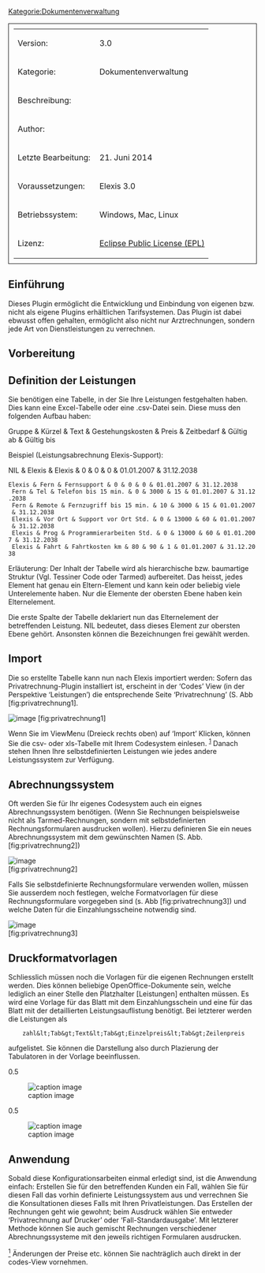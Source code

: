 [[Kategorie:Dokumentenverwaltung]]

<table style="width:100%; border: 1px solid; padding: 10px">
	
	<tr>
		<td>Version:</td>
		<td>3.0</td>
	</tr>
	<tr>
		<td style="width:150px;">Kategorie:</td>
		<td>Dokumentenverwaltung</td>
	</tr>
	<tr>
		<td>Beschreibung:</td>
		<td></td>
	</tr>
	<tr>
		<td>Author:</td>
		<td></td>
	</tr>
	<tr>
		<td>Letzte Bearbeitung:</td>
		<td>21. Juni 2014</td>
	</tr>
	<tr>
		<td>Voraussetzungen:</td>
		<td>Elexis 3.0</td>
	</tr>
	<tr>
		<td>Betriebssystem:</td>
		<td>Windows, Mac, Linux</td>
	</tr>
	<tr>
		<td>Lizenz:</td>
		<td>[http://www.eclipse.org/legal/epl-v10.html Eclipse Public License (EPL)]</td>
	</tr>
</table>


== Einführung ==

Dieses Plugin ermöglicht die Entwicklung und Einbindung von eigenen bzw. nicht als eigene Plugins erhältlichen Tarifsystemen. Das Plugin ist dabei ebwusst offen gehalten, ermöglicht also nicht nur Arztrechnungen, sondern jede Art von Dienstleistungen zu verrechnen.

== Vorbereitung ==

== Definition der Leistungen ==

Sie benötigen eine Tabelle, in der Sie Ihre Leistungen festgehalten haben. Dies kann eine Excel-Tabelle oder eine .csv-Datei sein. Diese muss den folgenden Aufbau haben:

; Gruppe &amp; Kürzel &amp; Text &amp; Gestehungskosten &amp; Preis &amp; Zeitbedarf &amp; Gültig ab &amp; Gültig bis

Beispiel (Leistungsabrechnung Elexis-Support):

; NIL &amp; Elexis &amp; Elexis &amp; 0 &amp; 0 &amp; 0 &amp; 01.01.2007 &amp; 31.12.2038<br />
 Elexis &amp; Fern &amp; Fernsupport &amp; 0 &amp; 0 &amp; 0 &amp; 01.01.2007 &amp; 31.12.2038<br />
 Fern &amp; Tel &amp; Telefon bis 15 min. &amp; 0 &amp; 3000 &amp; 15 &amp; 01.01.2007 &amp; 31.12.2038<br />
 Fern &amp; Remote &amp; Fernzugriff bis 15 min. &amp; 10 &amp; 3000 &amp; 15 &amp; 01.01.2007 &amp; 31.12.2038<br />
 Elexis &amp; Vor Ort &amp; Support vor Ort Std. &amp; 0 &amp; 13000 &amp; 60 &amp; 01.01.2007 &amp; 31.12.2038<br />
 Elexis &amp; Prog &amp; Programmierarbeiten Std. &amp; 0 &amp; 13000 &amp; 60 &amp; 01.01.2007 &amp; 31.12.2038<br />
 Elexis &amp; Fahrt &amp; Fahrtkosten km &amp; 80 &amp; 90 &amp; 1 &amp; 01.01.2007 &amp; 31.12.2038

Erläuterung: Der Inhalt der Tabelle wird als hierarchische bzw. baumartige Struktur (Vgl. Tessiner Code oder Tarmed) aufbereitet. Das heisst, jedes Element hat genau ein Eltern-Element und kann kein oder beliebig viele Unterelemente haben. Nur die Elemente der obersten Ebene haben kein Elternelement.

Die erste Spalte der Tabelle deklariert nun das Elternelement der betreffenden Leistung. NIL bedeutet, dass dieses Element zur obersten Ebene gehört. Ansonsten können die Bezeichnungen frei gewählt werden.

== Import ==

Die so erstellte Tabelle kann nun nach Elexis importiert werden: Sofern das Privatrechnung-Plugin installiert ist, erscheint in der ‘Codes’ View (in der Perspektive ‘Leistungen’) die entsprechende Seite ‘Privatrechnung’ (S. Abb [fig:privatrechnung1].

[[Image:ch.elexis.privatrechnung_privatrechnung1.png|image]] [fig:privatrechnung1]

Wenn Sie im ViewMenu (Dreieck rechts oben) auf ‘Import’ Klicken, können Sie die csv- oder xls-Tabelle mit Ihrem Codesystem einlesen. <sup>[[#fn1|1]]</sup> Danach stehen Ihnen Ihre selbstdefinierten Leistungen wie jedes andere Leistungssystem zur Verfügung.

== Abrechnungssystem ==

Oft werden Sie für Ihr eigenes Codesystem auch ein eignes Abrechnungssystem benötigen. (Wenn Sie Rechnungen beispielsweise nicht als Tarmed-Rechnungen, sondern mit selbstdefinierten Rechnungsformularen ausdrucken wollen). Hierzu definieren Sie ein neues Abrechnungssystem mit dem gewünschten Namen (S. Abb. [fig:privatrechnung2])

[[Image:ch.elexis.privatrechnung_privatrechnung2.png|image]]<br />
 [fig:privatrechnung2]

Falls Sie selbstdefinierte Rechnungsformulare verwenden wollen, müssen Sie ausserdem noch festlegen, welche Formatvorlagen für diese Rechnungsformulare vorgegeben sind (s. Abb [fig:privatrechnung3]) und welche Daten für die Einzahlungsscheine notwendig sind.

[[Image:ch.elexis.privatrechnung_privatrechnung3.png|image]]<br />
 [fig:privatrechnung3]

== Druckformatvorlagen ==

Schliesslich müssen noch die Vorlagen für die eigenen Rechnungen erstellt werden. Dies können beliebige OpenOffice-Dokumente sein, welche lediglich an einer Stelle den Platzhalter [Leistungen] enthalten müssen. Es wird eine Vorlage für das Blatt mit dem Einzahlungsschein und eine für das Blatt mit der detaillierten Leistungsauflistung benötigt. Bei letzterer werden die Leistungen als

<pre>    zahl&lt;Tab&gt;Text&lt;Tab&gt;Einzelpreis&lt;Tab&gt;Zeilenpreis</pre>
aufgelistet. Sie können die Darstellung also durch Plazierung der Tabulatoren in der Vorlage beeinflussen.

0.5

[[Image:ch.elexis.privatrechnung_privatrechnung5.png|frame|none|alt=image|caption image]]

0.5

[[Image:ch.elexis.privatrechnung_privatrechnung6.png|frame|none|alt=image|caption image]]

== Anwendung ==

Sobald diese Konfigurationsarbeiten einmal erledigt sind, ist die Anwendung einfach: Erstellen Sie für den betreffenden Kunden ein Fall, wählen Sie für diesen Fall das vorhin definierte Leistungssystem aus und verrechnen Sie die Konsultationen dieses Falls mit Ihren Privatleistungen. Das Erstellen der Rechnungen geht wie gewohnt; beim Ausdruck wählen Sie entweder ‘Privatrechnung auf Drucker’ oder ‘Fall-Standardausgabe’. Mit letzterer Methode können Sie auch gemischt Rechnungen verschiedener Abrechnungssysteme mit den jeweils richtigen Formularen ausdrucken.

[[#fnr1|<sup>1</sup>]] Änderungen der Preise etc. können Sie nachträglich auch direkt in der codes-View vornehmen.